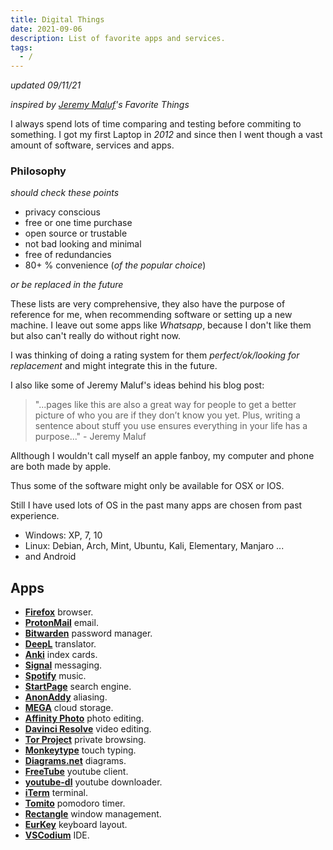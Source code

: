 ```yaml
---
title: Digital Things
date: 2021-09-06
description: List of favorite apps and services.
tags:
  - /
---
```


*updated 09/11/21*

*inspired by [Jeremy Maluf](https://jeremymaluf.com/things/)'s Favorite Things*

I always spend lots of time comparing and testing before commiting to something. 
I got my first Laptop in *2012* and since then I went though a vast amount of software, services and apps.


### Philosophy
*should check these points*

- privacy conscious
- free or one time purchase
- open source or trustable
- not bad looking and minimal
- free of redundancies
- 80+ % convenience (*of the popular choice*)

*or be replaced in the future*

These lists are very comprehensive, they also have the purpose of reference for me, when recommending software or setting up a new machine.
I leave out some apps like *Whatsapp*, because I don't like them but also can't really do without right now. 

I was thinking of doing a rating system for them *perfect/ok/looking for replacement* and might integrate this in the future.

I also like some of Jeremy Maluf's ideas behind his blog post:

> "...pages like this are also a great way for people to get a better picture of who you are if they don’t know you yet. 
> Plus, writing a sentence about stuff you use ensures everything in your life has a purpose..." - Jeremy Maluf

Allthough I wouldn't call myself an apple fanboy, my computer and phone are both made by apple.

Thus some of the software might only be available for OSX or IOS.

Still I have used lots of OS in the past many apps are chosen from past experience.
- Windows: XP, 7, 10
- Linux: Debian, Arch, Mint, Ubuntu, Kali, Elementary, Manjaro ...
- and Android

## Apps

* **[Firefox](https://www.mozilla.org/en-US/firefox/new/)** browser.
* **[ProtonMail](https://protonmail.com/)** email.
* **[Bitwarden](https://bitwarden.com/)** password manager.
* **[DeepL](https://www.deepl.com/translator)** translator.
* **[Anki](https://apps.ankiweb.net/)** index cards.
* **[Signal](https://signal.org/)** messaging.
* **[Spotify](https://www.spotify.com/])** music.
* **[StartPage](https://www.startpage.com/)** search engine.
* **[AnonAddy](https://anonaddy.com/)** aliasing.
* **[MEGA](https://mega.io/)** cloud storage.
* **[Affinity Photo](https://affinity.serif.com/en-gb/photo/)** photo editing.
* **[Davinci Resolve](https://www.blackmagicdesign.com/products/davinciresolve/)** video editing.
* **[Tor Project](https://www.torproject.org/)** private browsing.
* **[Monkeytype](https://monkeytype.com/)** touch typing.
* **[Diagrams.net](https://www.diagrams.net/)** diagrams.
* **[FreeTube](https://freetubeapp.io/)** youtube client.
* **[youtube-dl](https://youtube-dl.org/)** youtube downloader.
* **[iTerm](https://iterm2.com/)** terminal.
* **[Tomito](https://tomito.app/)** pomodoro timer.
* **[Rectangle](https://rectangleapp.com/)** window management.
* **[EurKey](https://eurkey.steffen.bruentjen.eu/)** keyboard layout.
* **[VSCodium](https://vscodium.com/)** IDE.